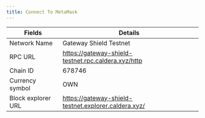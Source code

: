 ```yaml
---
title: Connect To MetaMask
---
```


| Fields             | Details                                              |
| ------------------ | ---------------------------------------------------- |
| Network Name       | Gateway Shield Testnet                               |
| RPC URL            | https://gateway-shield-testnet.rpc.caldera.xyz/http  |
| Chain ID           | 678746                                               |
| Currency symbol    | OWN                                                  |
| Block explorer URL | https://gateway-shield-testnet.explorer.caldera.xyz/ |

